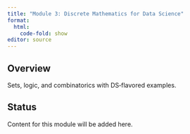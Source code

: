 ```yaml
---
title: "Module 3: Discrete Mathematics for Data Science"
format:
  html:
    code-fold: show
editor: source
---
```


## Overview

Sets, logic, and combinatorics with DS‑flavored examples.

## Status

Content for this module will be added here. 